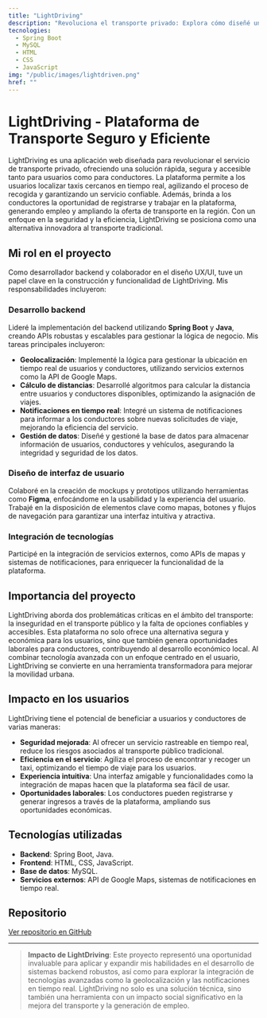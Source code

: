 ```yaml
---
title: "LightDriving"
description: "Revoluciona el transporte privado: Explora cómo diseñé una plataforma segura y eficiente para conectar usuarios y conductores en tiempo real."
tecnologies: 
  - Spring Boot
  - MySQL
  - HTML
  - CSS
  - JavaScript
img: "/public/images/lightdriven.png"
href: ""
---
```


# LightDriving - Plataforma de Transporte Seguro y Eficiente

LightDriving es una aplicación web diseñada para revolucionar el servicio de transporte privado, ofreciendo una solución rápida, segura y accesible tanto para usuarios como para conductores. La plataforma permite a los usuarios localizar taxis cercanos en tiempo real, agilizando el proceso de recogida y garantizando un servicio confiable. Además, brinda a los conductores la oportunidad de registrarse y trabajar en la plataforma, generando empleo y ampliando la oferta de transporte en la región. Con un enfoque en la seguridad y la eficiencia, LightDriving se posiciona como una alternativa innovadora al transporte tradicional.

## Mi rol en el proyecto

Como desarrollador backend y colaborador en el diseño UX/UI, tuve un papel clave en la construcción y funcionalidad de LightDriving. Mis responsabilidades incluyeron:

### Desarrollo backend

Lideré la implementación del backend utilizando **Spring Boot** y **Java**, creando APIs robustas y escalables para gestionar la lógica de negocio. Mis tareas principales incluyeron:

- **Geolocalización**: Implementé la lógica para gestionar la ubicación en tiempo real de usuarios y conductores, utilizando servicios externos como la API de Google Maps.
- **Cálculo de distancias**: Desarrollé algoritmos para calcular la distancia entre usuarios y conductores disponibles, optimizando la asignación de viajes.
- **Notificaciones en tiempo real**: Integré un sistema de notificaciones para informar a los conductores sobre nuevas solicitudes de viaje, mejorando la eficiencia del servicio.
- **Gestión de datos**: Diseñé y gestioné la base de datos para almacenar información de usuarios, conductores y vehículos, asegurando la integridad y seguridad de los datos.

### Diseño de interfaz de usuario

Colaboré en la creación de mockups y prototipos utilizando herramientas como **Figma**, enfocándome en la usabilidad y la experiencia del usuario. Trabajé en la disposición de elementos clave como mapas, botones y flujos de navegación para garantizar una interfaz intuitiva y atractiva.

### Integración de tecnologías

Participé en la integración de servicios externos, como APIs de mapas y sistemas de notificaciones, para enriquecer la funcionalidad de la plataforma.

## Importancia del proyecto

LightDriving aborda dos problemáticas críticas en el ámbito del transporte: la inseguridad en el transporte público y la falta de opciones confiables y accesibles. Esta plataforma no solo ofrece una alternativa segura y económica para los usuarios, sino que también genera oportunidades laborales para conductores, contribuyendo al desarrollo económico local. Al combinar tecnología avanzada con un enfoque centrado en el usuario, LightDriving se convierte en una herramienta transformadora para mejorar la movilidad urbana.

## Impacto en los usuarios

LightDriving tiene el potencial de beneficiar a usuarios y conductores de varias maneras:

- **Seguridad mejorada**: Al ofrecer un servicio rastreable en tiempo real, reduce los riesgos asociados al transporte público tradicional.
- **Eficiencia en el servicio**: Agiliza el proceso de encontrar y recoger un taxi, optimizando el tiempo de viaje para los usuarios.
- **Experiencia intuitiva**: Una interfaz amigable y funcionalidades como la integración de mapas hacen que la plataforma sea fácil de usar.
- **Oportunidades laborales**: Los conductores pueden registrarse y generar ingresos a través de la plataforma, ampliando sus oportunidades económicas.

## Tecnologías utilizadas

- **Backend**: Spring Boot, Java.
- **Frontend**: HTML, CSS, JavaScript.
- **Base de datos**: MySQL.
- **Servicios externos**: API de Google Maps, sistemas de notificaciones en tiempo real.

## Repositorio

[Ver repositorio en GitHub](https://github.com/SamanthaVelasquez4/lightdriving-backend)

---

> **Impacto de LightDriving**: Este proyecto representó una oportunidad invaluable para aplicar y expandir mis habilidades en el desarrollo de sistemas backend robustos, así como para explorar la integración de tecnologías avanzadas como la geolocalización y las notificaciones en tiempo real. LightDriving no solo es una solución técnica, sino también una herramienta con un impacto social significativo en la mejora del transporte y la generación de empleo.